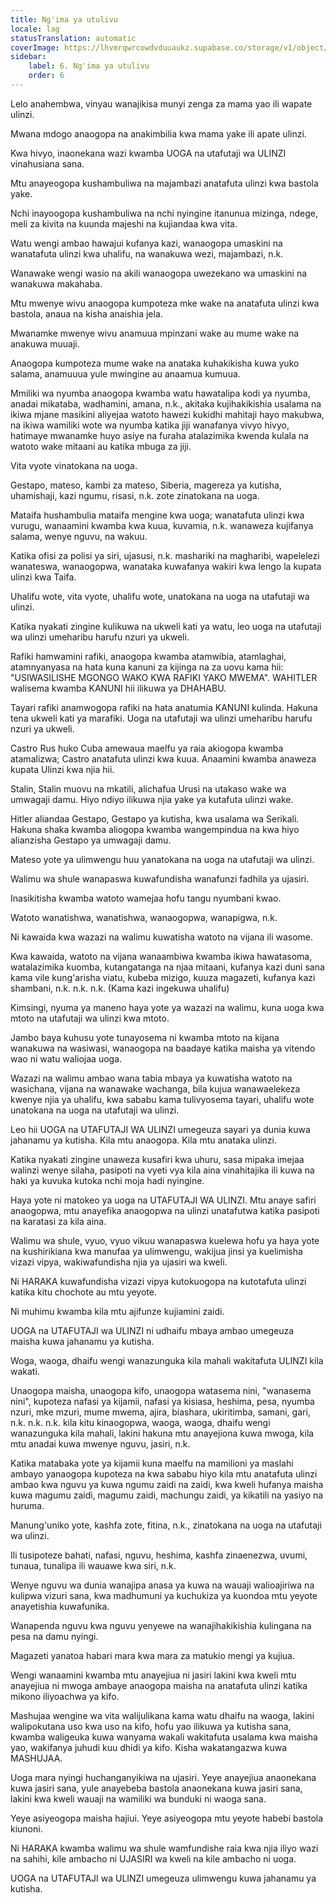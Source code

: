 ```yaml
---
title: Ng'ima ya utulivu
locale: lag
statusTranslation: automatic
coverImage: https://lhvmrqwrcowdvduuaukz.supabase.co/storage/v1/object/public/strapi-uploads/small_cover-educacion-fundamental.webp-2d51a7828a2b1309555be27f7e2a61a0.webp
sidebar:
    label: 6. Ng'ima ya utulivu
    order: 6
---
```

Lelo anahembwa, vinyau wanajikisa munyi zenga za mama yao ili wapate ulinzi.

Mwana mdogo anaogopa na anakimbilia kwa mama yake ili apate ulinzi.

Kwa hivyo, inaonekana wazi kwamba UOGA na utafutaji wa ULINZI vinahusiana sana.

Mtu anayeogopa kushambuliwa na majambazi anatafuta ulinzi kwa bastola yake.

Nchi inayoogopa kushambuliwa na nchi nyingine itanunua mizinga, ndege, meli za kivita na kuunda majeshi na kujiandaa kwa vita.

Watu wengi ambao hawajui kufanya kazi, wanaogopa umaskini na wanatafuta ulinzi kwa uhalifu, na wanakuwa wezi, majambazi, n.k.

Wanawake wengi wasio na akili wanaogopa uwezekano wa umaskini na wanakuwa makahaba.

Mtu mwenye wivu anaogopa kumpoteza mke wake na anatafuta ulinzi kwa bastola, anaua na kisha anaishia jela.

Mwanamke mwenye wivu anamuua mpinzani wake au mume wake na anakuwa muuaji.

Anaogopa kumpoteza mume wake na anataka kuhakikisha kuwa yuko salama, anamuuua yule mwingine au anaamua kumuua.

Mmiliki wa nyumba anaogopa kwamba watu hawatalipa kodi ya nyumba, anadai mikataba, wadhamini, amana, n.k., akitaka kujihakikishia usalama na ikiwa mjane masikini aliyejaa watoto hawezi kukidhi mahitaji hayo makubwa, na ikiwa wamiliki wote wa nyumba katika jiji wanafanya vivyo hivyo, hatimaye mwanamke huyo asiye na furaha atalazimika kwenda kulala na watoto wake mitaani au katika mbuga za jiji.

Vita vyote vinatokana na uoga.

Gestapo, mateso, kambi za mateso, Siberia, magereza ya kutisha, uhamishaji, kazi ngumu, risasi, n.k. zote zinatokana na uoga.

Mataifa hushambulia mataifa mengine kwa uoga; wanatafuta ulinzi kwa vurugu, wanaamini kwamba kwa kuua, kuvamia, n.k. wanaweza kujifanya salama, wenye nguvu, na wakuu.

Katika ofisi za polisi ya siri, ujasusi, n.k. mashariki na magharibi, wapelelezi wanateswa, wanaogopwa, wanataka kuwafanya wakiri kwa lengo la kupata ulinzi kwa Taifa.

Uhalifu wote, vita vyote, uhalifu wote, unatokana na uoga na utafutaji wa ulinzi.

Katika nyakati zingine kulikuwa na ukweli kati ya watu, leo uoga na utafutaji wa ulinzi umeharibu harufu nzuri ya ukweli.

Rafiki hamwamini rafiki, anaogopa kwamba atamwibia, atamlaghai, atamnyanyasa na hata kuna kanuni za kijinga na za uovu kama hii: "USIWASILISHE MGONGO WAKO KWA RAFIKI YAKO MWEMA". WAHITLER walisema kwamba KANUNI hii ilikuwa ya DHAHABU.

Tayari rafiki anamwogopa rafiki na hata anatumia KANUNI kulinda. Hakuna tena ukweli kati ya marafiki. Uoga na utafutaji wa ulinzi umeharibu harufu nzuri ya ukweli.

Castro Rus huko Cuba amewaua maelfu ya raia akiogopa kwamba atamalizwa; Castro anatafuta ulinzi kwa kuua. Anaamini kwamba anaweza kupata Ulinzi kwa njia hii.

Stalin, Stalin muovu na mkatili, alichafua Urusi na utakaso wake wa umwagaji damu. Hiyo ndiyo ilikuwa njia yake ya kutafuta ulinzi wake.

Hitler aliandaa Gestapo, Gestapo ya kutisha, kwa usalama wa Serikali. Hakuna shaka kwamba aliogopa kwamba wangempindua na kwa hiyo alianzisha Gestapo ya umwagaji damu.

Mateso yote ya ulimwengu huu yanatokana na uoga na utafutaji wa ulinzi.

Walimu wa shule wanapaswa kuwafundisha wanafunzi fadhila ya ujasiri.

Inasikitisha kwamba watoto wamejaa hofu tangu nyumbani kwao.

Watoto wanatishwa, wanatishwa, wanaogopwa, wanapigwa, n.k.

Ni kawaida kwa wazazi na walimu kuwatisha watoto na vijana ili wasome.

Kwa kawaida, watoto na vijana wanaambiwa kwamba ikiwa hawatasoma, watalazimika kuomba, kutangatanga na njaa mitaani, kufanya kazi duni sana kama vile kung'arisha viatu, kubeba mizigo, kuuza magazeti, kufanya kazi shambani, n.k. n.k. n.k. (Kama kazi ingekuwa uhalifu)

Kimsingi, nyuma ya maneno haya yote ya wazazi na walimu, kuna uoga kwa mtoto na utafutaji wa ulinzi kwa mtoto.

Jambo baya kuhusu yote tunayosema ni kwamba mtoto na kijana wanakuwa na wasiwasi, wanaogopa na baadaye katika maisha ya vitendo wao ni watu waliojaa uoga.

Wazazi na walimu ambao wana tabia mbaya ya kuwatisha watoto na wasichana, vijana na wanawake wachanga, bila kujua wanawaelekeza kwenye njia ya uhalifu, kwa sababu kama tulivyosema tayari, uhalifu wote unatokana na uoga na utafutaji wa ulinzi.

Leo hii UOGA na UTAFUTAJI WA ULINZI umegeuza sayari ya dunia kuwa jahanamu ya kutisha. Kila mtu anaogopa. Kila mtu anataka ulinzi.

Katika nyakati zingine unaweza kusafiri kwa uhuru, sasa mipaka imejaa walinzi wenye silaha, pasipoti na vyeti vya kila aina vinahitajika ili kuwa na haki ya kuvuka kutoka nchi moja hadi nyingine.

Haya yote ni matokeo ya uoga na UTAFUTAJI WA ULINZI. Mtu anaye safiri anaogopwa, mtu anayefika anaogopwa na ulinzi unatafutwa katika pasipoti na karatasi za kila aina.

Walimu wa shule, vyuo, vyuo vikuu wanapaswa kuelewa hofu ya haya yote na kushirikiana kwa manufaa ya ulimwengu, wakijua jinsi ya kuelimisha vizazi vipya, wakiwafundisha njia ya ujasiri wa kweli.

Ni HARAKA kuwafundisha vizazi vipya kutokuogopa na kutotafuta ulinzi katika kitu chochote au mtu yeyote.

Ni muhimu kwamba kila mtu ajifunze kujiamini zaidi.

UOGA na UTAFUTAJI wa ULINZI ni udhaifu mbaya ambao umegeuza maisha kuwa jahanamu ya kutisha.

Woga, waoga, dhaifu wengi wanazunguka kila mahali wakitafuta ULINZI kila wakati.

Unaogopa maisha, unaogopa kifo, unaogopa watasema nini, "wanasema nini", kupoteza nafasi ya kijamii, nafasi ya kisiasa, heshima, pesa, nyumba nzuri, mke mzuri, mume mwema, ajira, biashara, ukiritimba, samani, gari, n.k. n.k. n.k. kila kitu kinaogopwa, waoga, waoga, dhaifu wengi wanazunguka kila mahali, lakini hakuna mtu anayejiona kuwa mwoga, kila mtu anadai kuwa mwenye nguvu, jasiri, n.k.

Katika matabaka yote ya kijamii kuna maelfu na mamilioni ya maslahi ambayo yanaogopa kupoteza na kwa sababu hiyo kila mtu anatafuta ulinzi ambao kwa nguvu ya kuwa ngumu zaidi na zaidi, kwa kweli hufanya maisha kuwa magumu zaidi, magumu zaidi, machungu zaidi, ya kikatili na yasiyo na huruma.

Manung'uniko yote, kashfa zote, fitina, n.k., zinatokana na uoga na utafutaji wa ulinzi.

Ili tusipoteze bahati, nafasi, nguvu, heshima, kashfa zinaenezwa, uvumi, tunaua, tunalipa ili wauawe kwa siri, n.k.

Wenye nguvu wa dunia wanajipa anasa ya kuwa na wauaji walioajiriwa na kulipwa vizuri sana, kwa madhumuni ya kuchukiza ya kuondoa mtu yeyote anayetishia kuwafunika.

Wanapenda nguvu kwa nguvu yenyewe na wanajihakikishia kulingana na pesa na damu nyingi.

Magazeti yanatoa habari mara kwa mara za matukio mengi ya kujiua.

Wengi wanaamini kwamba mtu anayejiua ni jasiri lakini kwa kweli mtu anayejiua ni mwoga ambaye anaogopa maisha na anatafuta ulinzi katika mikono iliyoachwa ya kifo.

Mashujaa wengine wa vita walijulikana kama watu dhaifu na waoga, lakini walipokutana uso kwa uso na kifo, hofu yao ilikuwa ya kutisha sana, kwamba waligeuka kuwa wanyama wakali wakitafuta usalama kwa maisha yao, wakifanya juhudi kuu dhidi ya kifo. Kisha wakatangazwa kuwa MASHUJAA.

Uoga mara nyingi huchanganyikiwa na ujasiri. Yeye anayejiua anaonekana kuwa jasiri sana, yule anayebeba bastola anaonekana kuwa jasiri sana, lakini kwa kweli wauaji na wamiliki wa bunduki ni waoga sana.

Yeye asiyeogopa maisha hajiui. Yeye asiyeogopa mtu yeyote habebi bastola kiunoni.

Ni HARAKA kwamba walimu wa shule wamfundishe raia kwa njia iliyo wazi na sahihi, kile ambacho ni UJASIRI wa kweli na kile ambacho ni uoga.

UOGA na UTAFUTAJI wa ULINZI umegeuza ulimwengu kuwa jahanamu ya kutisha.

